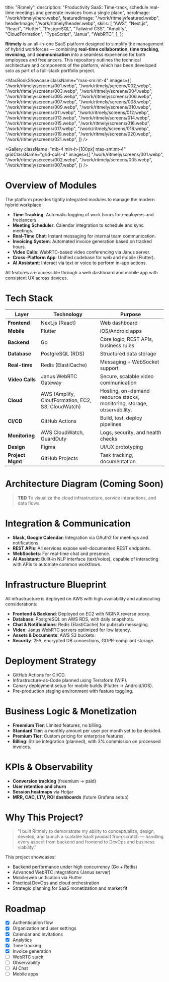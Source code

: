   title: "Ritmely",
  description:
    "Productivity SaaS: Time-track, schedule real-time meetings and generate invoices from a single place",
  heroImage: "/work/ritmely/hero.webp",
  featuredImage: "/work/ritmely/featured.webp",
  headerImage: "/work/ritmely/header.webp",
  skills: [
    "AWS",
    "Next.js",
    "React",
    "Flutter",
    "PostgreSQL",
    "Tailwind CSS",
    "Amplify",
    "CloudFormation",
    "TypeScript",
    "Janus",
    "WebRTC",
  ],
};

**Ritmely** is an all-in-one SaaS platform designed to <Hi>simplify the
management of hybrid workforces</Hi> — combining **real-time collaboration**,
**time tracking**, **invoicing**, and **communication** into a seamless
experience for both employees and freelancers. This repository outlines the
technical architecture and components of the platform, which has been developed
solo as part of a <Hi>full-stack</Hi> portfolio project.

<MacBookShowcase
  className="max-sm:mt-4"
  images={[
    "/work/ritmely/screens/001.webp",
    "/work/ritmely/screens/002.webp",
    "/work/ritmely/screens/003.webp",
    "/work/ritmely/screens/004.webp",
    "/work/ritmely/screens/005.webp",
    "/work/ritmely/screens/006.webp",
    "/work/ritmely/screens/007.webp",
    "/work/ritmely/screens/008.webp",
    "/work/ritmely/screens/009.webp",
    "/work/ritmely/screens/010.webp",
    "/work/ritmely/screens/011.webp",
    "/work/ritmely/screens/012.webp",
    "/work/ritmely/screens/013.webp",
    "/work/ritmely/screens/014.webp",
    "/work/ritmely/screens/015.webp",
    "/work/ritmely/screens/016.webp",
    "/work/ritmely/screens/017.webp",
    "/work/ritmely/screens/018.webp",
    "/work/ritmely/screens/019.webp",
    "/work/ritmely/screens/020.webp",
    "/work/ritmely/screens/021.webp",
  ]}
/>

<Gallery
  className="mb-4 min-h-[100px] max-sm:mt-4"
  gridClassName="grid-cols-4"
  images={[
    "/work/ritmely/screens/001.webp",
    "/work/ritmely/screens/002.webp",
    "/work/ritmely/screens/005.webp",
    "/work/ritmely/screens/007.webp",
  ]}
/>

# Overview of Modules

The platform provides tightly integrated modules to manage the modern hybrid
workplace:

- **Time Tracking**: Automatic logging of work hours for employees and
  freelancers.
- **Meeting Scheduler**: Calendar integration to schedule and sync meetings.
- **Real-Time Chat**: Instant messaging for internal team communication.
- **Invoicing System**: Automated invoice generation based on tracked hours.
- **Video Calls**: WebRTC-based video conferencing via Janus server.
- **Cross-Platform App**: Unified codebase for web and mobile (Flutter).
- **AI Assistant**: Interact via text or voice to perform in-app actions.

All features are accessible through a web dashboard and mobile app with
consistent UX across devices.

# Tech Stack

| Layer            | Technology                                         | Purpose                                                                 |
| ---------------- | -------------------------------------------------- | ----------------------------------------------------------------------- |
| **Frontend**     | Next.js (React)                                    | Web dashboard                                                           |
| **Mobile**       | Flutter                                            | iOS/Android apps                                                        |
| **Backend**      | Go                                                 | Core logic, REST APIs, business rules                                   |
| **Database**     | PostgreSQL (RDS)                                   | Structured data storage                                                 |
| **Real-time**    | Redis (ElastiCache)                                | Messaging + WebSocket support                                           |
| **Video Calls**  | Janus WebRTC Gateway                               | Secure, scalable video communication                                    |
| **Cloud**        | AWS (Amplify, CloufFormation, EC2, S3, CloudWatch) | Hosting, on-demand resource stacks, monitoring, storage, observability. |
| **CI/CD**        | GitHub Actions                                     | Build, test, deploy pipelines                                           |
| **Monitoring**   | AWS CloudWatch, GuardDuty                          | Logs, security, and health checks                                       |
| **Design**       | Figma                                              | UI/UX prototyping                                                       |
| **Project Mgmt** | GitHub Projects                                    | Task tracking, documentation                                            |

# Architecture Diagram (Coming Soon)

> <Hi>**TBD**</Hi> To visualize the cloud infrastructure, service interactions,
> and data flows.

# Integration & Communication

- **Slack, Google Calendar**: Integration via OAuth2 for meetings and
  notifications.
- **REST APIs**: All services expose well-documented REST endpoints.
- **WebSockets**: For real-time chat and presence.
- **AI Assistant**: Built-in NLP interface (text/voice), capable of interacting
  with APIs to automate common workflows.

# Infrastructure Blueprint

All infrastructure is deployed on AWS with high availability and autoscaling
considerations:

- **Frontend & Backend**: Deployed on EC2 with NGINX reverse proxy.
- **Database**: PostgreSQL on AWS RDS, with daily snapshots.
- **Chat & Notifications**: Redis (ElastiCache) for pub/sub messaging.
- **Video**: Janus WebRTC servers optimized for low latency.
- **Assets & Documents**: AWS S3 buckets.
- **Security**: 2FA, encrypted DB connections, GDPR-compliant storage.

# Deployment Strategy

- GitHub Actions for CI/CD.
- Infrastructure-as-Code planned using Terraform (WIP).
- Canary deployment setup for mobile builds (Flutter → Android/iOS).
- Pre-production staging environment with feature toggling.

# Business Logic & Monetization

- **Freemium Tier**: Limited features, no billing.
- **Standard Tier**: a monthly amount per user per month yet to be decided.
- **Premium Tier**: Custom pricing for enterprise features.
- **Billing**: Stripe integration (planned), with 3% commission on processed
  invoices.

# KPIs & Observability

- **Conversion tracking** (freemium → paid)
- **User retention and churn**
- **Session heatmaps** via Hotjar
- **MRR, CAC, LTV, ROI dashboards** (future Grafana setup)

# Why This Project?

> "I built Ritmely to demonstrate my ability to conceptualize, design, develop,
> and launch a scalable SaaS product from scratch — handling every aspect from
> backend and frontend to DevOps and business viability."

This project showcases:

- Backend performance under high concurrency (Go + Redis)
- Advanced WebRTC integrations (Janus server)
- Mobile/web unification via Flutter
- Practical DevOps and cloud orchestration
- Strategic planning for SaaS monetization and market fit

# Roadmap

- [x] Authentication flow
- [x] Organization and user settings
- [x] Calendar and invitations
- [x] Analytics
- [x] Time tracking
- [x] Invoice generation
- [ ] WebRTC stack
- [ ] Observability
- [ ] AI Chat
- [ ] Mobile apps
